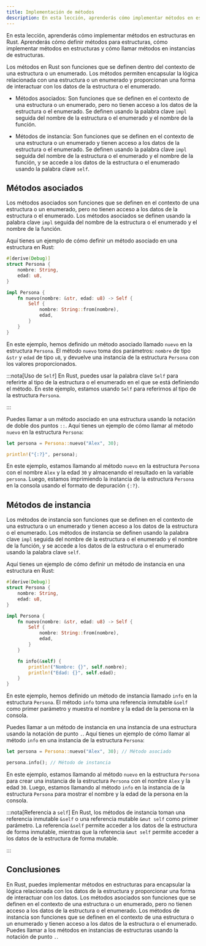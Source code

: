 ```yaml
---
title: Implementación de métodos
description: En esta lección, aprenderás cómo implementar métodos en estructuras en Rust. Aprenderás cómo definir métodos para estructuras, cómo implementar métodos en estructuras y cómo llamar métodos en instancias de estructuras.
---
```


En esta lección, aprenderás cómo implementar métodos en estructuras en Rust. Aprenderás cómo definir métodos para estructuras, cómo implementar métodos en estructuras y cómo llamar métodos en instancias de estructuras.

Los métodos en Rust son funciones que se definen dentro del contexto de una estructura o un enumerado. Los métodos permiten encapsular la lógica relacionada con una estructura o un enumerado y proporcionan una forma de interactuar con los datos de la estructura o el enumerado.

- Métodos asociados: Son funciones que se definen en el contexto de una estructura o un enumerado, pero no tienen acceso a los datos de la estructura o el enumerado. Se definen usando la palabra clave `impl` seguida del nombre de la estructura o el enumerado y el nombre de la función.

- Métodos de instancia: Son funciones que se definen en el contexto de una estructura o un enumerado y tienen acceso a los datos de la estructura o el enumerado. Se definen usando la palabra clave `impl` seguida del nombre de la estructura o el enumerado y el nombre de la función, y se accede a los datos de la estructura o el enumerado usando la palabra clave `self`.

## Métodos asociados

Los métodos asociados son funciones que se definen en el contexto de una estructura o un enumerado, pero no tienen acceso a los datos de la estructura o el enumerado. Los métodos asociados se definen usando la palabra clave `impl` seguida del nombre de la estructura o el enumerado y el nombre de la función.

Aquí tienes un ejemplo de cómo definir un método asociado en una estructura en Rust:

```rust
#[derive(Debug)]
struct Persona {
    nombre: String,
    edad: u8,
}

impl Persona {
    fn nuevo(nombre: &str, edad: u8) -> Self {
        Self {
            nombre: String::from(nombre),
            edad,
        }
    }
}
```

En este ejemplo, hemos definido un método asociado llamado `nuevo` en la estructura `Persona`. El método `nuevo` toma dos parámetros: `nombre` de tipo `&str` y `edad` de tipo `u8`, y devuelve una instancia de la estructura `Persona` con los valores proporcionados.

:::nota[Uso de `Self`]
En Rust, puedes usar la palabra clave `Self` para referirte al tipo de la estructura o el enumerado en el que se está definiendo el método. En este ejemplo, estamos usando `Self` para referirnos al tipo de la estructura `Persona`.

:::

Puedes llamar a un método asociado en una estructura usando la notación de doble dos puntos `::`. Aquí tienes un ejemplo de cómo llamar al método `nuevo` en la estructura `Persona`:

```rust
let persona = Persona::nuevo("Alex", 30);

println!("{:?}", persona);
```

En este ejemplo, estamos llamando al método `nuevo` en la estructura `Persona` con el nombre `Alex` y la edad `30` y almacenando el resultado en la variable `persona`. Luego, estamos imprimiendo la instancia de la estructura `Persona` en la consola usando el formato de depuración `{:?}`.

## Métodos de instancia

Los métodos de instancia son funciones que se definen en el contexto de una estructura o un enumerado y tienen acceso a los datos de la estructura o el enumerado. Los métodos de instancia se definen usando la palabra clave `impl` seguida del nombre de la estructura o el enumerado y el nombre de la función, y se accede a los datos de la estructura o el enumerado usando la palabra clave `self`.

Aquí tienes un ejemplo de cómo definir un método de instancia en una estructura en Rust:

```rust
#[derive(Debug)]
struct Persona {
    nombre: String,
    edad: u8,
}

impl Persona {
    fn nuevo(nombre: &str, edad: u8) -> Self {
        Self {
            nombre: String::from(nombre),
            edad,
        }
    }

    fn info(&self) {
        println!("Nombre: {}", self.nombre);
        println!("Edad: {}", self.edad);
    }
}
```

En este ejemplo, hemos definido un método de instancia llamado `info` en la estructura `Persona`. El método `info` toma una referencia inmutable `&self` como primer parámetro y muestra el nombre y la edad de la persona en la consola.

Puedes llamar a un método de instancia en una instancia de una estructura usando la notación de punto `.`. Aquí tienes un ejemplo de cómo llamar al método `info` en una instancia de la estructura `Persona`:

```rust
let persona = Persona::nuevo("Alex", 30); // Método asociado

persona.info(); // Método de instancia
```

En este ejemplo, estamos llamando al método `nuevo` en la estructura `Persona` para crear una instancia de la estructura `Persona` con el nombre `Alex` y la edad `30`. Luego, estamos llamando al método `info` en la instancia de la estructura `Persona` para mostrar el nombre y la edad de la persona en la consola.

:::nota[Referencia a `self`]
En Rust, los métodos de instancia toman una referencia inmutable `&self` o una referencia mutable `&mut self` como primer parámetro. La referencia `&self` permite acceder a los datos de la estructura de forma inmutable, mientras que la referencia `&mut self` permite acceder a los datos de la estructura de forma mutable.

:::

## Conclusiones

En Rust, puedes implementar métodos en estructuras para encapsular la lógica relacionada con los datos de la estructura y proporcionar una forma de interactuar con los datos. Los métodos asociados son funciones que se definen en el contexto de una estructura o un enumerado, pero no tienen acceso a los datos de la estructura o el enumerado. Los métodos de instancia son funciones que se definen en el contexto de una estructura o un enumerado y tienen acceso a los datos de la estructura o el enumerado. Puedes llamar a los métodos en instancias de estructuras usando la notación de punto `.`.





